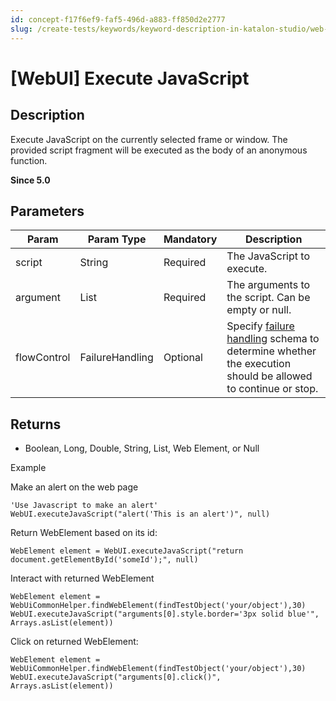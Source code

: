 ```yaml
---
id: concept-f17f6ef9-faf5-496d-a883-ff850d2e2777
slug: /create-tests/keywords/keyword-description-in-katalon-studio/web-ui-keywords/webui-execute-javascript
---
```


# \[WebUI\] Execute JavaScript

## Description

Execute JavaScript on the currently selected frame or window. The provided script fragment will be executed as the body of an anonymous function.

**Since 5.0**

## Parameters

<table><tr><th>Param</th><th>Param Type</th><th>Mandatory</th><th>Description</th></tr><tbody><tr><td>script</td><td>String</td><td>Required</td><td>The JavaScript to execute.</td></tr><tr><td>argument</td><td>List</td><td>Required</td><td>The arguments to the script. Can be empty or null.</td></tr><tr><td>flowControl</td><td>FailureHandling</td><td>Optional</td><td>Specify <a href="/maintain/configure-failure-handling-settings-in-katalon-studio" >failure handling</a> schema to determine whether the execution should be allowed to continue or stop.</td></tr></tbody></table>

## Returns

-   Boolean, Long, Double, String, List, Web Element, or Null

Example

Make an alert on the web page

```
'Use Javascript to make an alert'
WebUI.executeJavaScript("alert('This is an alert')", null)

```

Return WebElement based on its id:

```
WebElement element = WebUI.executeJavaScript("return document.getElementById('someId');", null)

```

Interact with returned WebElement

```
WebElement element = WebUiCommonHelper.findWebElement(findTestObject('your/object'),30)
WebUI.executeJavaScript("arguments[0].style.border='3px solid blue'", Arrays.asList(element))

```

Click on returned WebElement:

```
WebElement element = WebUiCommonHelper.findWebElement(findTestObject('your/object'),30)
WebUI.executeJavaScript("arguments[0].click()", Arrays.asList(element))

```
